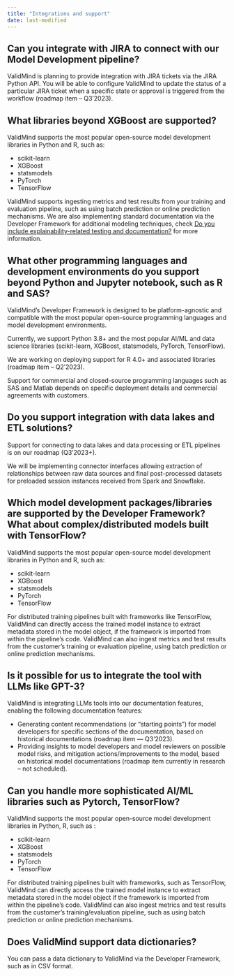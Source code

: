 ```yaml
---
title: "Integrations and support"
date: last-modified
---
```


## Can you integrate with JIRA to connect with our Model Development pipeline?

ValidMind is planning to provide integration with JIRA tickets via the JIRA Python API. You will be able to configure ValidMind to update the status of a particular JIRA ticket when a specific state or approval is triggered from the workflow (roadmap item – Q3’2023).

## What libraries beyond XGBoost are supported?

ValidMind supports the most popular open-source model development libraries in Python and R, such as:

- scikit-learn
- XGBoost
- statsmodels
- PyTorch
- TensorFlow

ValidMind supports ingesting metrics and test results from your training and evaluation pipeline, such as using batch prediction or online prediction mechanisms. We are also implementing standard documentation via the Developer Framework for additional modeling techniques, check [Do you include explainability-related testing and documentation?](#testing-techniques) for more information.

## What other programming languages and development environments do you support beyond Python and Jupyter notebook, such as R and SAS?

ValidMind's Developer Framework is designed to be platform-agnostic and compatible with the most popular open-source programming languages and model development environments.

Currently, we support Python 3.8+ and the most popular AI/ML and data science libraries (scikit-learn, XGBoost, statsmodels, PyTorch, TensorFlow).

We are working on deploying support for R 4.0+ and associated libraries (roadmap item – Q2’2023).

Support for commercial and closed-source programming languages such as SAS and Matlab depends on specific deployment details and commercial agreements with customers.

## Do you support integration with data lakes and ETL solutions?

Support for connecting to data lakes and data processing or ETL pipelines is on our roadmap (Q3’2023+).

We will be implementing connector interfaces allowing extraction of relationships between raw data sources and final post-processed datasets for preloaded session instances received from Spark and Snowflake.

## Which model development packages/libraries are supported by the Developer Framework? What about complex/distributed models built with TensorFlow?

ValidMind supports the most popular open-source model development libraries in Python and R, such as:

- scikit-learn
- XGBoost
- statsmodels
- PyTorch
- TensorFlow

For distributed training pipelines built with frameworks like TensorFlow, ValidMind can directly access the trained model instance to extract metadata stored in the model object, if the framework is imported from within the pipeline's code. ValidMind can also ingest metrics and test results from the customer's training or evaluation pipeline, using batch prediction or online prediction mechanisms.

## Is it possible for us to integrate the tool with LLMs like GPT-3?

ValidMind is integrating LLMs tools into our documentation features, enabling the following documentation features:

- Generating content recommendations (or “starting points”) for model developers for specific sections of the documentation, based on historical documentations (roadmap item — Q3’2023).
- Providing insights to model developers and model reviewers on possible model risks, and mitigation actions/improvements to the model, based on historical model documentations (roadmap item currently in research – not scheduled).

## Can you handle more sophisticated AI/ML libraries such as Pytorch, TensorFlow?

ValidMind supports the most popular open-source model development libraries in Python, R, such as :

- scikit-learn
- XGBoost
- statsmodels
- PyTorch
- TensorFlow

For distributed training pipelines built with frameworks, such as TensorFlow, ValidMind can directly access the trained model instance to extract metadata stored in the model object if the framework is imported from within the pipeline’s code.
ValidMind can also ingest metrics and test results from the customer’s training/evaluation pipeline, such as using batch prediction or online prediction mechanisms.

## Does ValidMind support data dictionaries?

You can pass a data dictionary to ValidMind via the Developer Framework, such as in CSV format.
